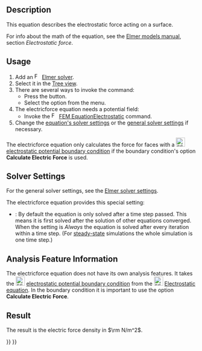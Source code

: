 <languages/>
<translate>

<!--T:1-->
{{Docnav
|[[FEM_EquationElectrostatic|Electrostatic equation]]
|[[FEM_EquationMagnetodynamic|Magnetodynamic equation]]
|[[FEM_Workbench|FEM]]
|IconL=FEM_EquationElectrostatic.svg
|IconR=FEM_EquationMagnetodynamic.svg
|IconC=Workbench_FEM.svg
}}

<!--T:2-->
{{GuiCommand
|Name=FEM EquationElectricforce
|MenuLocation=Solve → Electromagnetic Equations → Electricforce equation
|Workbenches=[[FEM_Workbench|FEM]]
|Version=0.19
|SeeAlso=[[FEM_EquationElectrostatic|FEM Electrostatic equation]]
}}

==Description== <!--T:6-->

<!--T:7-->
This equation describes the electrostatic force acting on a surface.

<!--T:8-->
For info about the math of the equation, see the [http://www.elmerfem.org/blog/documentation/ Elmer models manual], section ''Electrostatic force''.

==Usage== <!--T:9-->

<!--T:10-->
# Add an [[Image:FEM_SolverElmer.svg|16px|link=FEM_SolverElmer#Equations]] [[FEM_SolverElmer#Equations|Elmer solver]].
# Select it in the [[Tree_view|Tree view]].
# There are several ways to invoke the command:
#* Press the {{Button|[[Image:FEM_EquationElectricforce.svg|16px]] [[FEM_EquationElectricforce|Electricforce equation]]}} button.
#* Select the {{MenuCommand|Solve → Electromagnetic Equations → Electricforce equation}} option from the menu.
# The electricforce equation needs a potential field:
#* Invoke the [[Image:FEM_EquationElectrostatic.svg|16px|link=FEM_EquationElectrostatic]] [[FEM_EquationElectrostatic|FEM EquationElectrostatic]] command.
# Change the [[#Solver_Settings|equation's solver settings]] or the [[FEM_SolverElmer_SolverSettings|general solver settings]] if necessary.

<!--T:11-->
The electricforce equation only calculates the force for faces with a [[Image:FEM_ConstraintElectrostaticPotential.svg|24px]] [[FEM_ConstraintElectrostaticPotential|electrostatic potential boundary condition]] if the boundary condition's option '''Calculate Electric Force''' is used.

==Solver Settings== <!--T:12-->

<!--T:13-->
For the general solver settings, see the [[FEM_SolverElmer_SolverSettings|Elmer solver settings]].

<!--T:14-->
The electricforce equation provides this special setting:
* {{PropertyData|Exec Solver}}: By default the equation is only solved after a time step passed. This means it is first solved after the solution of other equations converged. When the setting is ''Always'' the equation is solved after every iteration within a time step. (For [[FEM_SolverElmer_SolverSettings#Type|steady-state]] simulations the whole simulation is one time step.)

==Analysis Feature Information== <!--T:15-->

<!--T:16-->
The electricforce equation does not have its own analysis features. It takes the [[Image:FEM_ConstraintElectrostaticPotential.svg|24px]] [[FEM_ConstraintElectrostaticPotential|electrostatic potential boundary condition]] from the [[Image:FEM_EquationElectrostatic.svg|24px]] [[FEM_EquationElectrostatic|Electrostatic equation]]. In the boundary condition it is important to use the option '''Calculate Electric Force'''.

==Result== <!--T:17-->

<!--T:18-->
The result is the electric force density in <math>\rm N/m^2</math>.


<!--T:5-->
{{Docnav
|[[FEM_EquationElectrostatic|Electrostatic equation]]
|[[FEM_EquationMagnetodynamic|Magnetodynamic equation]]
|[[FEM_Workbench|FEM]]
|IconL=FEM_EquationElectrostatic.svg
|IconR=FEM_EquationMagnetodynamic.svg
|IconC=Workbench_FEM.svg
}}

</translate>
{{FEM Tools navi{{#translation:}}}}
{{Userdocnavi{{#translation:}}}}